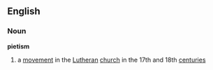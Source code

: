 ==English==
===Noun===
{{wikipedia}}
'''pietism'''
#a [[movement]] in the [[Lutheran]] [[church]] in the 17th and 18th [[centuries]]